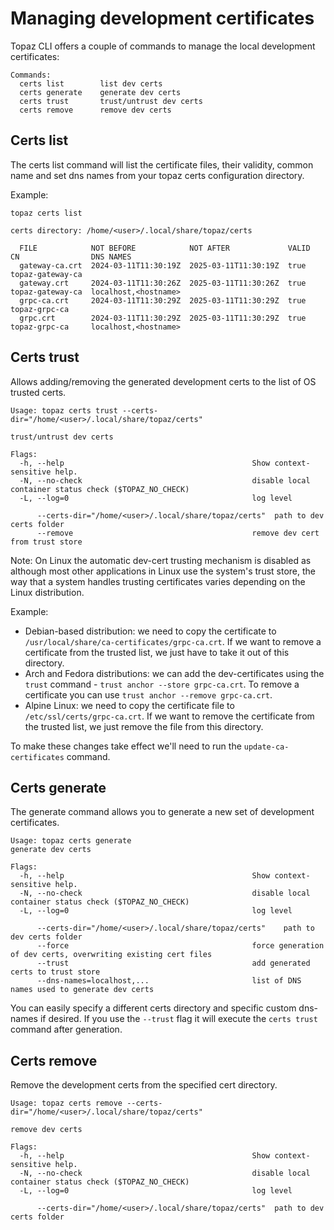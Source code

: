 # Managing development certificates

Topaz CLI offers a couple of commands to manage the local development certificates:

```
Commands:
  certs list        list dev certs
  certs generate    generate dev certs
  certs trust       trust/untrust dev certs
  certs remove      remove dev certs
```

## Certs list 

The certs list command will list the certificate files, their validity, common name and set dns names from your topaz certs configuration directory. 

Example:
```
topaz certs list

certs directory: /home/<user>/.local/share/topaz/certs

  FILE            NOT BEFORE            NOT AFTER             VALID  CN                DNS NAMES                  
  gateway-ca.crt  2024-03-11T11:30:19Z  2025-03-11T11:30:19Z  true   topaz-gateway-ca                             
  gateway.crt     2024-03-11T11:30:26Z  2025-03-11T11:30:26Z  true   topaz-gateway-ca  localhost,<hostname>
  grpc-ca.crt     2024-03-11T11:30:29Z  2025-03-11T11:30:29Z  true   topaz-grpc-ca                                
  grpc.crt        2024-03-11T11:30:29Z  2025-03-11T11:30:29Z  true   topaz-grpc-ca     localhost,<hostname>
```

## Certs trust

Allows adding/removing the generated development certs to the list of OS trusted certs. 

```
Usage: topaz certs trust --certs-dir="/home/<user>/.local/share/topaz/certs"

trust/untrust dev certs

Flags:
  -h, --help                                          Show context-sensitive help.
  -N, --no-check                                      disable local container status check ($TOPAZ_NO_CHECK)
  -L, --log=0                                         log level

      --certs-dir="/home/<user>/.local/share/topaz/certs"  path to dev certs folder
      --remove                                        remove dev cert from trust store
```

Note: On Linux the automatic dev-cert trusting mechanism is disabled as although most other applications in Linux use the system's trust store, the way that a system handles trusting certificates varies depending on the Linux distribution.

Example:
- Debian-based distribution: we need to copy the certificate to `/usr/local/share/ca-certificates/grpc-ca.crt`. If we want to remove a certificate from the trusted list, we just have to take it out of this directory. 
- Arch and Fedora distributions: we can add the dev-certificates using the `trust` command - `trust anchor --store grpc-ca.crt`. To remove a certificate you can use `trust anchor --remove grpc-ca.crt`. 
- Alpine Linux: we need to copy the certificate file to `/etc/ssl/certs/grpc-ca.crt`. If we want to remove the certificate from the trusted list, we just remove the file from this directory.

To make these changes take effect we'll need to run the `update-ca-certificates` command.

## Certs generate

The generate command allows you to generate a new set of development certificates.

```
Usage: topaz certs generate
generate dev certs

Flags:
  -h, --help                                          Show context-sensitive help.
  -N, --no-check                                      disable local container status check ($TOPAZ_NO_CHECK)
  -L, --log=0                                         log level

      --certs-dir="/home/<user>/.local/share/topaz/certs"    path to dev certs folder
      --force                                         force generation of dev certs, overwriting existing cert files
      --trust                                         add generated certs to trust store
      --dns-names=localhost,...                       list of DNS names used to generate dev certs
```

You can easily specify a different certs directory and specific custom dns-names if desired. 
If you use the `--trust` flag it will execute the `certs trust` command after generation.

## Certs remove

Remove the development certs from the specified cert directory.

```
Usage: topaz certs remove --certs-dir="/home/<user>/.local/share/topaz/certs"

remove dev certs

Flags:
  -h, --help                                          Show context-sensitive help.
  -N, --no-check                                      disable local container status check ($TOPAZ_NO_CHECK)
  -L, --log=0                                         log level

      --certs-dir="/home/<user>/.local/share/topaz/certs"  path to dev certs folder
```